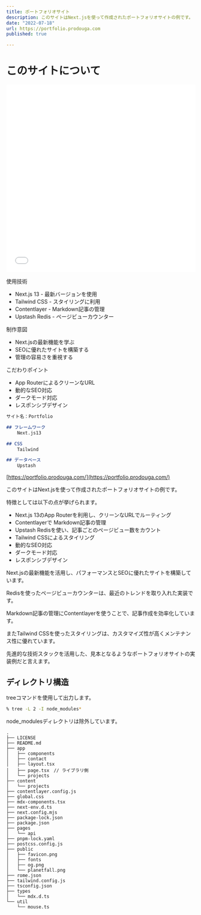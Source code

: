 ```yaml
---
title: ポートフォリオサイト
description: このサイトはNext.jsを使って作成されたポートフォリオサイトの例です。
date: "2022-07-18"
url: https://portfolio.prodouga.com
published: true

---
```

# このサイトについて

<iframe width="100%" height="500" src="//portfolio.prodouga.com" allowfullscreen="allowfullscreen" allowpaymentrequest frameborder="0"></iframe>

使用技術
- Next.js 13 - 最新バージョンを使用
- Tailwind CSS - スタイリングに利用
- Contentlayer - Markdown記事の管理
- Upstash Redis - ページビューカウンター

制作意図
- Next.jsの最新機能を学ぶ
- SEOに優れたサイトを構築する
- 管理の容易さを重視する

こだわりポイント  
- App RouterによるクリーンなURL
- 動的なSEO対応
- ダークモード対応
- レスポンシブデザイン

```md
サイト名：Portfolio

## フレームワーク
    Next.js13

## CSS
    Tailwind

## データベース
    Upstash

```

[https://portfolio.prodouga.com/](https://portfolio.prodouga.com/)

このサイトはNext.jsを使って作成されたポートフォリオサイトの例です。

特徴としては以下の点が挙げられます。

- Next.js 13のApp Routerを利用し、クリーンなURLでルーティング
- Contentlayerで Markdown記事の管理
- Upstash Redisを使い、記事ごとのページビュー数をカウント
- Tailwind CSSによるスタイリング
- 動的なSEO対応
- ダークモード対応
- レスポンシブデザイン

Next.jsの最新機能を活用し、パフォーマンスとSEOに優れたサイトを構築しています。

Redisを使ったページビューカウンターは、最近のトレンドを取り入れた実装です。

Markdown記事の管理にContentlayerを使うことで、記事作成を効率化しています。

またTailwind CSSを使ったスタイリングは、カスタマイズ性が高くメンテナンス性に優れています。

先進的な技術スタックを活用した、見本となるようなポートフォリオサイトの実装例だと言えます。


## ディレクトリ構造

treeコマンドを使用して出力します。
```bash
% tree -L 2 -I node_modules*
```

node_modulesディレクトリは除外しています。

```
.
├── LICENSE
├── README.md
├── app
│   ├── components
│   ├── contact
│   ├── layout.tsx
│   ├── page.tsx　// ライブラリ側
│   └── projects
├── content
│   └── projects
├── contentlayer.config.js
├── global.css
├── mdx-components.tsx
├── next-env.d.ts
├── next.config.mjs
├── package-lock.json
├── package.json
├── pages
│   └── api
├── pnpm-lock.yaml
├── postcss.config.js
├── public
│   ├── favicon.png
│   ├── fonts
│   ├── og.png
│   └── planetfall.png
├── rome.json
├── tailwind.config.js
├── tsconfig.json
├── types
│   └── mdx.d.ts
└── util
    └── mouse.ts

```